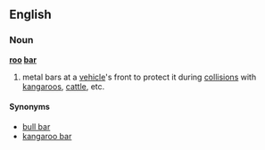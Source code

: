==English==

===Noun===
'''[[roo]] [[bar]]'''

# {{Australia|colloquial}} metal bars at a [[vehicle]]'s front to protect it during [[collision]]s with [[kangaroo]]s, [[cattle]], etc.

====Synonyms==== 
*[[bull bar]]
*[[kangaroo bar]]